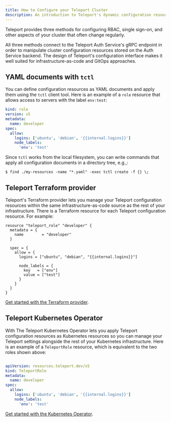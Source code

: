 ```yaml
---
title: How to Configure your Teleport Cluster
description: An introduction to Teleport's dynamic configuration resources, which make it possible to apply settings to remote clusters using infrastructure as code.
---
```


Teleport provides three methods for configuring RBAC, single sign-on, and other
aspects of your cluster that often change regularly. 

All three methods connect to the Teleport Auth Service's gRPC endpoint in order
to manipulate cluster configuration resources stored on the Auth Service
backend. The design of Teleport's configuration interface makes it well suited
for infrastructure-as-code and GitOps approaches.

## YAML documents with `tctl`

You can define configuration resources as YAML documents and apply them using
the `tctl` client tool. Here is an example of a `role` resource that allows
access to servers with the label `env:test`:

```yaml
kind: role
version: v5
metadata:
  name: developer
spec:
  allow:
    logins: ['ubuntu', 'debian', '{{internal.logins}}']
    node_labels:
      'env': 'test'
```

Since `tctl` works from the local filesystem, you can write commands that apply
all configuration documents in a directory tree, e.g.,:

```code
$ find ./my-resources -name "*.yaml" -exec tctl create -f {} \;
```

## Teleport Terraform provider

Teleport's Terraform provider lets you manage your Teleport configuration
resources within the same infrastructure-as-code source as the rest of your
infrastructure. There is a Terraform resource for each Teleport configuration
resource. For example:

```text
resource "teleport_role" "developer" {
  metadata = {
    name        = "developer"
  }

  spec = {
    allow = {
      logins = ["ubuntu", "debian", "{{internal.logins}}"]

      node_labels = {
        key   = ["env"]
        value = ["test"]
      }
    }
  }
}
```

[Get started with the Terraform provider](./configuration/terraform-provider.mdx).

## Teleport Kubernetes Operator

With The Teleport Kubernetes Operator lets you apply Teleport configuration
resources as Kubernetes resources so you can manage your Teleport settings
alongside the rest of your Kubernetes infrastructure. Here is an example of a
`TeleportRole` resource, which is equivalent to the two roles shown above:

```yaml

apiVersion: resources.teleport.dev/v5
kind: TeleportRole
metadata:
  name: developer
spec:
  allow:
    logins: ['ubuntu', 'debian', '{{internal.logins}}']
    node_labels:
      'env': 'test'
```

[Get started with the Kubernetes Operator](configuration/teleport-operator.mdx). 
